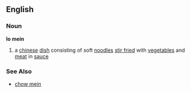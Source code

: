 ==English==
=== Noun ===
'''lo mein'''
# a [[chinese]] [[dish]] consisting of soft [[noodles]] [[stir fry|stir fried]] with [[vegetable]]s and [[meat]] in [[sauce]]

=== See Also ===
*[[chow mein]]